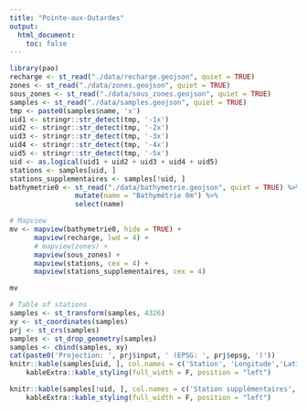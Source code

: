 ```yaml
---
title: "Pointe-aux-Outardes"
output:
  html_document:
    toc: false
---
```


<style type="text/css">
.main-container {
  max-width: 1800px;
  margin-left: auto;
  margin-right: auto;
}
</style>

```r
library(pao)
recharge <- st_read("./data/recharge.geojson", quiet = TRUE)
zones <- st_read("./data/zones.geojson", quiet = TRUE)
sous_zones <- st_read("./data/sous_zones.geojson", quiet = TRUE)
samples <- st_read("./data/samples.geojson", quiet = TRUE)
tmp <- paste0(samples$name, 'x')
uid1 <- stringr::str_detect(tmp, '-1x')
uid2 <- stringr::str_detect(tmp, '-2x')
uid3 <- stringr::str_detect(tmp, '-3x')
uid4 <- stringr::str_detect(tmp, '-4x')
uid5 <- stringr::str_detect(tmp, '-5x')
uid <- as.logical(uid1 + uid2 + uid3 + uid4 + uid5)
stations <- samples[uid, ]
stations_supplementaires <- samples[!uid, ]
bathymetrie0 <- st_read("./data/bathymetrie.geojson", quiet = TRUE) %>%
                mutate(name = "Bathymétrie 0m") %>%
                select(name)

# Mapview
mv <- mapview(bathymetrie0, hide = TRUE) +
      mapview(recharge, lwd = 4) +
      # mapview(zones) +
      mapview(sous_zones) +
      mapview(stations, cex = 4) +
      mapview(stations_supplementaires, cex = 4)

mv

# Table of stations
samples <- st_transform(samples, 4326)
xy <- st_coordinates(samples)
prj <- st_crs(samples)
samples <- st_drop_geometry(samples)
samples <- cbind(samples, xy)
cat(paste0('Projection: ', prj$input, ' (EPSG: ', prj$epsg, ')'))
knitr::kable(samples[uid, ], col.names = c('Station', 'Longitude','Latitude'), row.names = FALSE) %>%
    kableExtra::kable_styling(full_width = F, position = "left")

knitr::kable(samples[!uid, ], col.names = c('Station supplémentaires', 'Longitude','Latitude'), row.names = FALSE) %>%
    kableExtra::kable_styling(full_width = F, position = "left")


```
